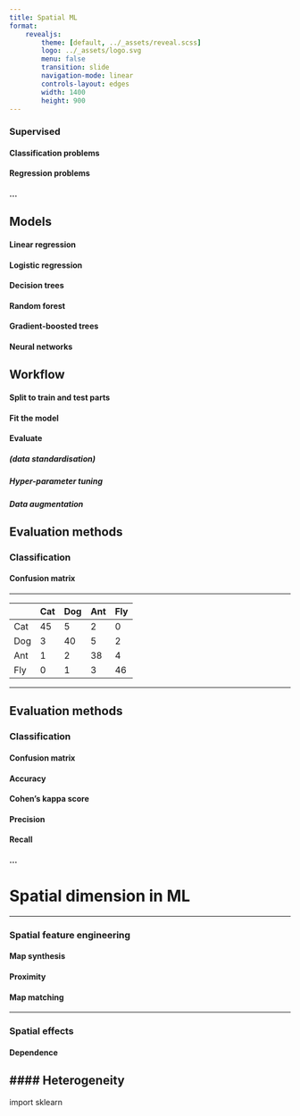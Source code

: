 ```yaml
---
title: Spatial ML
format:
    revealjs:
        theme: [default, ../_assets/reveal.scss]
        logo: ../_assets/logo.svg
        menu: false
        transition: slide
        navigation-mode: linear
        controls-layout: edges
        width: 1400
        height: 900
---
```


### Supervised

#### Classification problems {.fade-in}
#### Regression problems {.fade-in}
#### ... {.fade-in}

## Models

#### Linear regression {.fade-in}
#### Logistic regression {.fade-in}
#### Decision trees {.fade-in}
#### Random forest {.fade-in}
#### Gradient-boosted trees {.fade-in}
#### Neural networks {.fade-in}

## Workflow

#### Split to train and test parts {.fade-in}
#### Fit the model {.fade-in}
#### Evaluate {.fade-in}

##### (data standardisation) {.fade-in}
##### Hyper-parameter tuning {.fade-in}
##### Data augmentation {.fade-in}

## Evaluation methods

### Classification {.fragment .fade-in}
#### Confusion matrix {.fragment .fade-in}

---

::: {.r-fit-text}

|        | Cat   | Dog   | Ant   | Fly    |
|--------|-------|-------|-------|--------|
| Cat    | 45    | 5     | 2     | 0      |
| Dog    | 3     | 40    | 5     | 2      |
| Ant    | 1     | 2     | 38    | 4      |
| Fly    | 0     | 1     | 3     | 46     |

:::
---

## Evaluation methods

### Classification
#### Confusion matrix
#### Accuracy {.fragment .fade-in}
#### Cohen's kappa score {.fragment .fade-in}
#### Precision {.fragment .fade-in}
#### Recall {.fragment .fade-in}
#### ... {.fragment .fade-in}

# Spatial dimension in ML

---

### Spatial feature engineering
#### Map synthesis {.fragment .fade-in}
#### Proximity {.fragment .fade-in}
#### Map matching {.fragment .fade-in}

---

### Spatial effects
#### Dependence {.fragment .fade-in}
#### Heterogeneity {.fragment .fade-in}
---


::: {.r-fit-text .absolute top=25%}
import sklearn
:::
